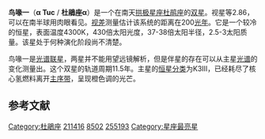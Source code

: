 {{Starbox begin
| name = 鸟喙一
}}
{{Starbox image
| image = 
     <div style="position: relative">[[File:Tucana_IAU.svg|250px]]
     <div style="position: absolute; left: 72.8%; top: 41.1%;">[[File:Cercle_rouge_100%.svg|12px]]</div>
     </div>
| caption=杜鵑座α的位置 (红圈处)
}}
{{Starbox observe
| epoch = [[J2000.0|J2000.0]]
| constell = [[杜鵑座|杜鵑座]]<ref name=SIMBAD>{{cite web
 | url=http://simbad.u-strasbg.fr/simbad/sim-id?Ident=HR+8502
 | title =Pulsating variable Star
 | publisher=Centre de Données astronomiques de Strasbourg
 | work=SIMBAD
 | accessdate=2012-07-13}}</ref><ref name=DATA>{{cite web
 | url=http://vizier.u-strasbg.fr/viz-bin/VizieR-5?-out.add=.&-source=5050&-corr=PK=HR&-out.max=9999&HR=8502
 | title =VizieR Detailed Page
 | accessdate=2012-07-13}}</ref>
| 星官 = [[近南极星区|近南极星区]] 鸟喙
| ra = {{RA|22|18|30.1}}<ref name=SIMBAD /><ref name=DATA />
| dec = {{DEC|-60|15|35}}<ref name=SIMBAD /><ref name=DATA />
| appmag_v = 2.86<ref name=SIMBAD /><ref name=DATA />
}}
{{Starbox character
| class = K3III<ref name=SIMBAD /><ref name=DATA />
| b-v = 1.39<ref name=SIMBAD /><ref name=DATA />
| u-b = 1.54<ref name=SIMBAD /><ref name=DATA />
| r-i = 0.73<ref name=SIMBAD /><ref name=DATA />
| variable = 
}}
{{Starbox astrometry
| radial_v = +45.8
| prop_mo_ra  = −70.72
| prop_mo_dec = −39.44
| parallax = 16.33
| p_error  = 0.59
| parallax_footnote = 
| absmag_v = -1.08
| absmag_bol = -1.83
}}
{{Starbox orbit
| reference = 
| period_unitless = 4197.7days
| axis = <!--Semimajor axis (in arcseconds)-->
| axis_unitless = <!--Semimajor axis (no units provided by template)-->
| eccentricity = 0.39
| inclination = <!--Inclination (in degrees)-->
| node = <!--Longitude of node (in degrees)-->
| periastron = 18666.4
| periarg = 48.5
| k1 = 7.2
}}
{{Starbox catalog
| names =CP-60 7561，[[SAO星表|SAO]] 255193，[[HD星表|HD]] 211416，[[HR星表|HR]] 8502}}
{{Starbox reference |Simbad=HR+8502}}
{{Starbox end}}

'''鸟喙一'''（'''α Tuc''' / '''杜鵑座α'''）是一个在南天[[拱极星座|拱极星座]][[杜鹃座|杜鹃座]]的[[双星|双星]]。视星等2.86，可以在南半球用肉眼看见。[[视差|视差]]测量估计该系统的距离在200[[光年|光年]]。它是一个较冷的恒星，表面温度4300K，430倍太阳光度，37-38倍太阳半径，2.5-3太阳质量。该星处于何种演化阶段尚不清楚。

鸟喙一是[[光谱联星|光谱联星]]，两星并不能用望远镜解析，但是伴星的存在可以从主星[[光谱|光谱]]的变化测量出。这个双星的轨道周期11.5年。主星的[[恒星分类|恒星分类]]为K3III，已经耗尽了核心氢燃料离开[[主序带|主序带]]，呈现橙色调的光芒。

== 参考文献 ==
{{reflist}}

{{star-stub}}

{{杜鵑座恒星}}
[[Category:杜鵑座|Category:杜鵑座]]
[[Category:HD和HDE天體|211416]]
[[Category:HR天體|8502]]
[[Category:SAO天體|255193]]
[[Category:星座最亮星|Category:星座最亮星]]